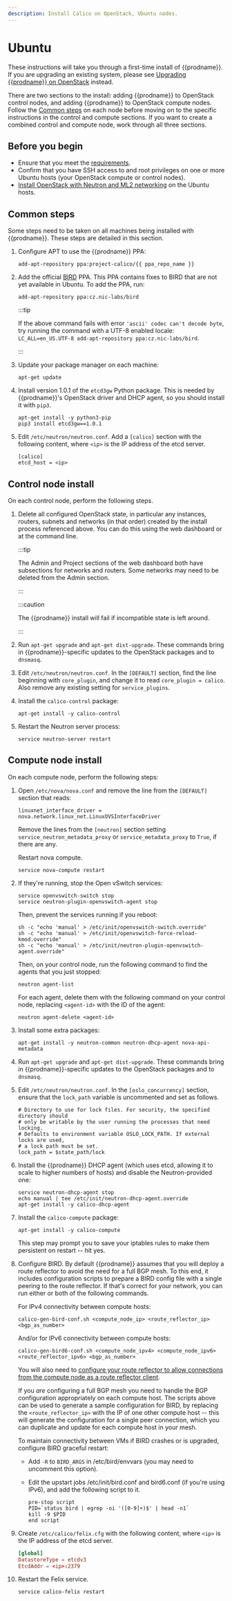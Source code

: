 ```yaml
---
description: Install Calico on OpenStack, Ubuntu nodes.
---
```


# Ubuntu


These instructions will take you through a first-time install of
{{prodname}}. If you are upgrading an existing system, please see
[Upgrading {{prodname}} on OpenStack](../../../operations/upgrading/openstack-upgrade.mdx)
instead.

There are two sections to the install: adding {{prodname}} to OpenStack
control nodes, and adding {{prodname}} to OpenStack compute nodes. Follow
the [Common steps](#common-steps) on each node before moving on to the specific
instructions in the control and compute sections. If you want to create a
combined control and compute node, work through all three sections.

## Before you begin

- Ensure that you meet the [requirements](../requirements.mdx).
- Confirm that you have SSH access to and root privileges on one or more Ubuntu hosts
  (your OpenStack compute or control nodes).
- [Install OpenStack with Neutron and ML2 networking](http://docs.openstack.org)
  on the Ubuntu hosts.

## Common steps

Some steps need to be taken on all machines being installed with {{prodname}}.
These steps are detailed in this section.

1.  Configure APT to use the {{prodname}} PPA:

    ```batch
    add-apt-repository ppa:project-calico/{{ ppa_repo_name }}
    ```

1.  Add the official [BIRD](http://bird.network.cz/) PPA. This PPA contains
    fixes to BIRD that are not yet available in Ubuntu. To add the PPA, run:

    ```batch
    add-apt-repository ppa:cz.nic-labs/bird
    ```

    :::tip

    If the above command fails with error
    `'ascii' codec can't decode byte`, try running the command with a
    UTF-8 enabled locale:
    `LC_ALL=en_US.UTF-8 add-apt-repository ppa:cz.nic-labs/bird`.

    :::

1.  Update your package manager on each machine:

    ```batch
    apt-get update
    ```

1.  Install version 1.0.1 of the `etcd3gw` Python package.  This is
    needed by {{prodname}}'s OpenStack driver and DHCP agent, so you
    should install it with `pip3`.

    ```
    apt-get install -y python3-pip
    pip3 install etcd3gw==1.0.1
    ```

1.  Edit `/etc/neutron/neutron.conf`. Add a `[calico]` section with
    the following content, where `<ip>` is the IP address of the etcd
    server.

    ```
    [calico]
    etcd_host = <ip>
    ```

## Control node install

On each control node, perform the following steps.

1.  Delete all configured OpenStack state, in particular any instances,
    routers, subnets and networks (in that order) created by the install
    process referenced above. You can do this using the web dashboard or
    at the command line.

    :::tip

    The Admin and Project sections of the web dashboard both
    have subsections for networks and routers. Some networks may
    need to be deleted from the Admin section.

    :::

    :::caution

    The {{prodname}} install will fail if incompatible state is
    left around.

    :::

1.  Run `apt-get upgrade` and `apt-get dist-upgrade`. These commands
    bring in {{prodname}}-specific updates to the OpenStack packages and
    to `dnsmasq`.

1.  Edit `/etc/neutron/neutron.conf`. In the `[DEFAULT]` section, find
    the line beginning with `core_plugin`, and change it to read `core_plugin = calico`. Also remove any existing setting for `service_plugins`.

1.  Install the `calico-control` package:

    ```
    apt-get install -y calico-control
    ```

1.  Restart the Neutron server process:

    ```
    service neutron-server restart
    ```

## Compute node install

On each compute node, perform the following steps:

1.  Open `/etc/nova/nova.conf` and remove the line from the `[DEFAULT]`
    section that reads:

    ```batch
    linuxnet_interface_driver = nova.network.linux_net.LinuxOVSInterfaceDriver
    ```

    Remove the lines from the `[neutron]` section setting
    `service_neutron_metadata_proxy` or `service_metadata_proxy` to
    `True`, if there are any.

    Restart nova compute.

    ```batch
    service nova-compute restart
    ```

1.  If they're running, stop the Open vSwitch services:

    ```batch
    service openvswitch-switch stop
    service neutron-plugin-openvswitch-agent stop
    ```

    Then, prevent the services running if you reboot:

    ```batch
    sh -c "echo 'manual' > /etc/init/openvswitch-switch.override"
    sh -c "echo 'manual' > /etc/init/openvswitch-force-reload-kmod.override"
    sh -c "echo 'manual' > /etc/init/neutron-plugin-openvswitch-agent.override"
    ```

    Then, on your control node, run the following command to find the
    agents that you just stopped:

    ```batch
    neutron agent-list
    ```

    For each agent, delete them with the following command on your
    control node, replacing `<agent-id>` with the ID of the agent:

    ```batch
    neutron agent-delete <agent-id>
    ```

1.  Install some extra packages:

    ```batch
    apt-get install -y neutron-common neutron-dhcp-agent nova-api-metadata
    ```

1.  Run `apt-get upgrade` and `apt-get dist-upgrade`. These commands
    bring in {{prodname}}-specific updates to the OpenStack packages and
    to `dnsmasq`.

1.  Edit `/etc/neutron/neutron.conf`. In the `[oslo_concurrency]` section,
    ensure that the `lock_path` variable is uncommented and set as follows.

    ```
    # Directory to use for lock files. For security, the specified directory should
    # only be writable by the user running the processes that need locking.
    # Defaults to environment variable OSLO_LOCK_PATH. If external locks are used,
    # a lock path must be set.
    lock_path = $state_path/lock
    ```

1.  Install the {{prodname}} DHCP agent (which uses etcd, allowing
    it to scale to higher numbers of hosts) and disable the Neutron-provided
    one:

    ```
    service neutron-dhcp-agent stop
    echo manual | tee /etc/init/neutron-dhcp-agent.override
    apt-get install -y calico-dhcp-agent
    ```

1.  Install the `calico-compute` package:

    ```batch
    apt-get install -y calico-compute
    ```

    This step may prompt you to save your iptables rules to make them
    persistent on restart -- hit yes.

1.  Configure BIRD. By default {{prodname}} assumes that you will deploy a
    route reflector to avoid the need for a full BGP mesh. To this end, it
    includes configuration scripts to prepare a BIRD config file with a single
    peering to the route reflector. If that's correct for your network, you can
    run either or both of the following commands.

    For IPv4 connectivity between compute hosts:

    ```batch
    calico-gen-bird-conf.sh <compute_node_ip> <route_reflector_ip> <bgp_as_number>
    ```

    And/or for IPv6 connectivity between compute hosts:

    ```batch
    calico-gen-bird6-conf.sh <compute_node_ipv4> <compute_node_ipv6> <route_reflector_ipv6> <bgp_as_number>
    ```

    You will also need to [configure your route reflector to allow
    connections from the compute node as a route reflector
    client](../../../networking/configuring/bgp.mdx).

    If you _are_ configuring a full BGP mesh you need to handle the BGP
    configuration appropriately on each compute host. The scripts above can be
    used to generate a sample configuration for BIRD, by replacing the
    `<route_reflector_ip>` with the IP of one other compute host -- this will
    generate the configuration for a single peer connection, which you can
    duplicate and update for each compute host in your mesh.

    To maintain connectivity between VMs if BIRD crashes or is upgraded,
    configure BIRD graceful restart:

    - Add `-R` to `BIRD_ARGS` in /etc/bird/envvars (you may need to
      uncomment this option).
    - Edit the upstart jobs /etc/init/bird.conf and bird6.conf (if
      you're using IPv6), and add the following script to it.

      ```batch
      pre-stop script
      PID=`status bird | egrep -oi '([0-9]+)$' | head -n1`
      kill -9 $PID
      end script
      ```

1.  Create `/etc/calico/felix.cfg` with the following content, where `<ip>` is the IP
    address of the etcd server.

    ```conf
    [global]
    DatastoreType = etcdv3
    EtcdAddr = <ip>:2379
    ```

1.  Restart the Felix service.

    ```
    service calico-felix restart
    ```

<OpenstackEtcdAuth />
